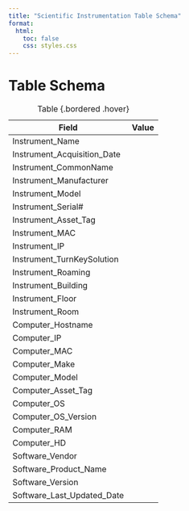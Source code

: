 ```yaml
---
title: "Scientific Instrumentation Table Schema"
format:
  html:
    toc: false
    css: styles.css
---
```


# Table Schema

| Field                          | Value |
|--------------------------------|-------|
| Instrument_Name                |       |
| Instrument_Acquisition_Date    |       |
| Instrument_CommonName          |       |
| Instrument_Manufacturer        |       |
| Instrument_Model               |       |
| Instrument_Serial#             |       |
| Instrument_Asset_Tag           |       |
| Instrument_MAC                 |       |
| Instrument_IP                  |       |
| Instrument_TurnKeySolution     |       |
| Instrument_Roaming             |       |
| Instrument_Building            |       |
| Instrument_Floor               |       |
| Instrument_Room                |       |
| Computer_Hostname              |       |
| Computer_IP                    |       |
| Computer_MAC                   |       |
| Computer_Make                  |       |
| Computer_Model                 |       |
| Computer_Asset_Tag             |       |
| Computer_OS                    |       |
| Computer_OS_Version            |       |
| Computer_RAM                   |       |
| Computer_HD                    |       |
| Software_Vendor                |       |
| Software_Product_Name          |       |
| Software_Version               |       |
| Software_Last_Updated_Date     |       |

: Table {.bordered .hover}